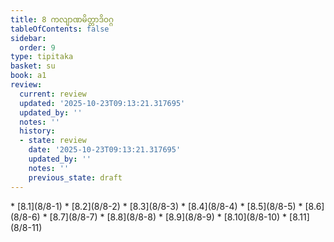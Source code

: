 ```yaml
---
title: 8 ကလျာဏမိတ္တာဒိဝဂ္ဂ
tableOfContents: false
sidebar:
  order: 9
type: tipitaka
basket: su
book: a1
review:
  current: review
  updated: '2025-10-23T09:13:21.317695'
  updated_by: ''
  notes: ''
  history:
  - state: review
    date: '2025-10-23T09:13:21.317695'
    updated_by: ''
    notes: ''
    previous_state: draft
---
```



<ReviewStatus review={frontmatter.review} showDetails={true} />

<HypothesisAnnotation frontmatter={frontmatter} />

<DynamicBreadcrumb />



<TableOfContents book="a1" section="8">
* [8.1](8/8-1)
* [8.2](8/8-2)
* [8.3](8/8-3)
* [8.4](8/8-4)
* [8.5](8/8-5)
* [8.6](8/8-6)
* [8.7](8/8-7)
* [8.8](8/8-8)
* [8.9](8/8-9)
* [8.10](8/8-10)
* [8.11](8/8-11)
</TableOfContents>
